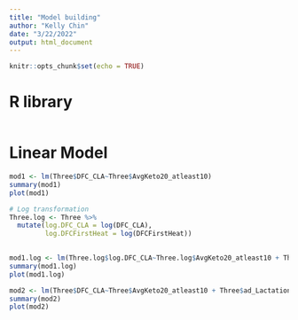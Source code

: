 ```yaml
---
title: "Model building"
author: "Kelly Chin"
date: "3/22/2022"
output: html_document
---
```


```r
knitr::opts_chunk$set(echo = TRUE)
```

# R library
```r

```

# Linear Model
```r
mod1 <- lm(Three$DFC_CLA~Three$AvgKeto20_atleast10)
summary(mod1)
plot(mod1)

# Log transformation
Three.log <- Three %>%
  mutate(log.DFC_CLA = log(DFC_CLA),
         log.DFCFirstHeat = log(DFCFirstHeat))
         

mod1.log <- lm(Three.log$log.DFC_CLA~Three.log$AvgKeto20_atleast10 + Three.log$ad_Lactation)
summary(mod1.log)
plot(mod1.log)

mod2 <- lm(Three$DFC_CLA~Three$AvgKeto20_atleast10 + Three$ad_Lactation + Three$FarmNo)
summary(mod2)
plot(mod2)
```
